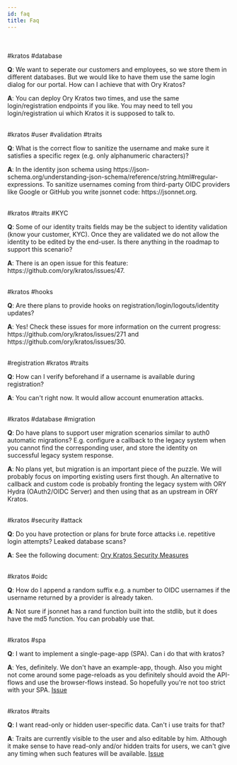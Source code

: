 ```yaml
---
id: faq
title: Faq
---
```





<Faq tags="kratos database user validation traits KYC hooks registration migration security attack oidc spa"/>
<br/><br/>

<Question tags="question_src-theme- kratos_src-theme- database_src-theme-">
#kratos #database <br/>
<p><strong>Q</strong>: We want to seperate our customers and employees, so we store them in different databases. But we would like to have them use the same login dialog for our portal. How can I achieve that with Ory Kratos?</p>
<p><strong>A</strong>: You can deploy Ory Kratos two times, and use the same login/registration endpoints if you like. You may need to tell you login/registration ui which Kratos it is supposed to talk to.</p>
</Question>

<br/><Question tags="question_src-theme- kratos_src-theme- user_src-theme- validation_src-theme- traits_src-theme-">
#kratos #user #validation #traits <br/>
<p><strong>Q</strong>: What is the correct flow to sanitize the username and make sure it satisfies a specific regex (e.g. only alphanumeric characters)?</p>
<p><strong>A</strong>: In the identity json schema using https://json-schema.org/understanding-json-schema/reference/string.html#regular-expressions. To sanitize usernames coming from third-party OIDC providers like Google or GitHub you write jsonnet code: https://jsonnet.org.</p>
</Question>

<br/><Question tags="question_src-theme- kratos_src-theme- traits_src-theme- KYC_src-theme-">
#kratos #traits #KYC <br/>
<p><strong>Q</strong>: Some of our identity traits fields may be the subject to identity validation (know your customer, KYC). Once they are validated we do not allow the identity to be edited by the end-user. Is there anything in the roadmap to support this scenario?</p>
<p><strong>A</strong>: There is an open issue for this feature: https://github.com/ory/kratos/issues/47.</p>
</Question>

<br/><Question tags="question_src-theme- kratos_src-theme- hooks_src-theme-">
#kratos #hooks <br/>
<p><strong>Q</strong>: Are there plans to provide hooks on registration/login/logouts/identity updates?</p>
<p><strong>A</strong>: Yes! Check these issues for more information on the current progress: https://github.com/ory/kratos/issues/271 and https://github.com/ory/kratos/issues/30.</p>
</Question>

<br/><Question tags="question_src-theme- registration_src-theme- kratos_src-theme- traits_src-theme-">
#registration #kratos #traits <br/>
<p><strong>Q</strong>: How can I verify beforehand if a username is available during registration?</p>
<p><strong>A</strong>: You can't right now. It would allow account enumeration attacks.</p>
</Question>

<br/><Question tags="question_src-theme- kratos_src-theme- database_src-theme- migration_src-theme-">
#kratos #database #migration <br/>
<p><strong>Q</strong>: Do have plans to support user migration scenarios similar to auth0 automatic migrations? E.g. configure a callback to the legacy system when you cannot find the corresponding user, and store the identity on successful legacy system response.</p>
<p><strong>A</strong>: No plans yet, but migration is an important piece of the puzzle. We will probably focus on importing existing users first though. An alternative to callback and custom code is probably fronting the legacy system with ORY Hydra (OAuth2/OIDC Server) and then using that as an upstream in ORY Kratos.</p>
</Question>

<br/><Question tags="question_src-theme- kratos_src-theme- security_src-theme- attack_src-theme-">
#kratos #security #attack <br/>
<p><strong>Q</strong>: Do you have protection or plans for brute force attacks i.e. repetitive login attempts? Leaked database scans?</p>
<p><strong>A</strong>: See the following document: <a href="https://www.ory.sh/kratos/docs/concepts/security#passwords">Ory Kratos Security Measures</a></p>
</Question>

<br/><Question tags="question_src-theme- kratos_src-theme- oidc_src-theme-">
#kratos #oidc <br/>
<p><strong>Q</strong>: How do I append a random suffix e.g. a number to OIDC usernames if the username returned by a provider is already taken.</p>
<p><strong>A</strong>: Not sure if jsonnet has a rand function built into the stdlib, but it does have the md5 function. You can probably use that.</p>
</Question>

<br/><Question tags="question_src-theme- kratos_src-theme- spa_src-theme-">
#kratos #spa <br/>
<p><strong>Q</strong>: I want to implement a single-page-app (SPA). Can i do that with kratos?</p>
<p><strong>A</strong>: Yes, definitely. We don't have an example-app, though. Also you might not come around some page-reloads as you definitely should avoid the API-flows and use the browser-flows instead. So hopefully you're not too strict with your SPA. <a href="https://github.com/ory/kratos/issues/668">Issue</a></p>
</Question>

<br/><Question tags="question_src-theme- kratos_src-theme- traits_src-theme-">
#kratos #traits <br/>
<p><strong>Q</strong>: I want read-only or hidden user-specific data. Can't i use traits for that?</p>
<p><strong>A</strong>: Traits are currently visible to the user and also editable by him. Although it make sense to have read-only and/or hidden traits for users, we can't give any timing when such features will be available. <a href="https://github.com/ory/kratos/issues/47">Issue</a></p>
</Question>

<br/>